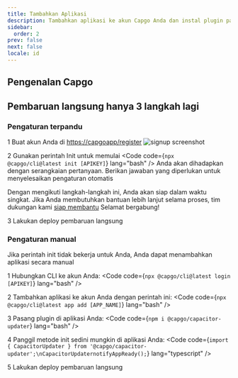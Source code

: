 ```yaml
---
title: Tambahkan Aplikasi
description: Tambahkan aplikasi ke akun Capgo Anda dan instal plugin pada aplikasi Anda
sidebar:
  order: 2
prev: false
next: false
locale: id
---
```



## Pengenalan Capgo
<YouTube id="NzXXKoyhTIo" title="Capgo in 15 min" />

## Pembaruan langsung hanya 3 langkah lagi


### Pengaturan terpandu

<Steps>

1 Buat akun Anda di [https://capgoapp/register](https://capgoapp/register)
![signup screenshot](/signupwebp "signup screenshot")

2 Gunakan perintah Init untuk memulai <Code code={`npx @capgo/cli@latest init [APIKEY]`} lang="bash" /> Anda akan dihadapkan dengan serangkaian pertanyaan. Berikan jawaban yang diperlukan untuk menyelesaikan pengaturan otomatis<Aside type="tip">Dengan mengikuti langkah-langkah ini, Anda akan siap dalam waktu singkat. Jika Anda membutuhkan bantuan lebih lanjut selama proses, tim dukungan kami [siap membantu](mailto:support@capgoapp) Selamat bergabung!</Aside>

3 Lakukan deploy pembaruan langsung <LinkCard href="/docs/getting-started/deploy/" title="Deploy pembaruan langsung" description="Pelajari cara melakukan deploy pembaruan langsung ke aplikasi Anda" />

</Steps>

### Pengaturan manual

Jika perintah init tidak bekerja untuk Anda, Anda dapat menambahkan aplikasi secara manual

<Steps>

1 Hubungkan CLI ke akun Anda: <Code code={`npx @capgo/cli@latest login [APIKEY]`} lang="bash" />

2 Tambahkan aplikasi ke akun Anda dengan perintah ini: <Code code={`npx @capgo/cli@latest app add [APP_NAME]`} lang="bash" />

3 Pasang plugin di aplikasi Anda: <Code code={`npm i @capgo/capacitor-updater`} lang="bash" />

4 Panggil metode init sedini mungkin di aplikasi Anda: <Code code={`import { CapacitorUpdater } from '@capgo/capacitor-updater';\nCapacitorUpdaternotifyAppReady();`} lang="typescript" />

5 Lakukan deploy pembaruan langsung <LinkCard href="/docs/getting-started/deploy/" title="Deploy pembaruan langsung" description="Pelajari cara melakukan deploy pembaruan langsung ke aplikasi Anda" />

</Steps>